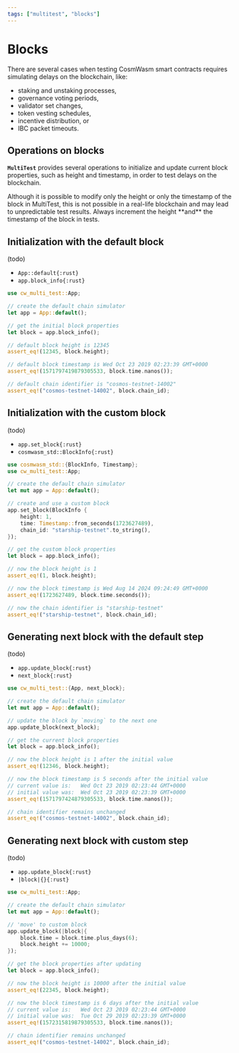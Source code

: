 ```yaml
---
tags: ["multitest", "blocks"]
---
```



# Blocks

There are several cases when testing CosmWasm smart contracts requires simulating delays on the
blockchain, like:

- staking and unstaking processes,
- governance voting periods,
- validator set changes,
- token vesting schedules,
- incentive distribution, or
- IBC packet timeouts.

## Operations on blocks

**`MultiTest`** provides several operations to initialize and update current block properties, such
as height and timestamp, in order to test delays on the blockchain.

<Callout emoji="🚨">
  Although it is possible to modify only the height or only the timestamp of the block in MultiTest,
  this is not possible in a real-life blockchain and may lead to unpredictable test results.
</Callout>

<Callout type="info">
  Always increment the height **and** the timestamp of the block in tests.
</Callout>

## Initialization with the default block

(todo)

- `App::default{:rust}`
- `app.block_info{:rust}`

```rust showLineNumbers {4, 7} /block_info/
use cw_multi_test::App;

// create the default chain simulator
let app = App::default();

// get the initial block properties
let block = app.block_info();

// default block height is 12345
assert_eq!(12345, block.height);

// default block timestamp is Wed Oct 23 2019 02:23:39 GMT+0000
assert_eq!(1571797419879305533, block.time.nanos());

// default chain identifier is "cosmos-testnet-14002"
assert_eq!("cosmos-testnet-14002", block.chain_id);
```

## Initialization with the custom block

(todo)

- `app.set_block{:rust}`
- `cosmwasm_std::BlockInfo{:rust}`

```rust showLineNumbers {8-12} /set_block/
use cosmwasm_std::{BlockInfo, Timestamp};
use cw_multi_test::App;

// create the default chain simulator
let mut app = App::default();

// create and use a custom block
app.set_block(BlockInfo {
    height: 1,
    time: Timestamp::from_seconds(1723627489),
    chain_id: "starship-testnet".to_string(),
});

// get the custom block properties
let block = app.block_info();

// now the block height is 1
assert_eq!(1, block.height);

// now the block timestamp is Wed Aug 14 2024 09:24:49 GMT+0000
assert_eq!(1723627489, block.time.seconds());

// now the chain identifier is "starship-testnet"
assert_eq!("starship-testnet", block.chain_id);
```

## Generating next block with the default step

(todo)

- `app.update_block{:rust}`
- `next_block{:rust}`

```rust showLineNumbers {7} /update_block/
use cw_multi_test::{App, next_block};

// create the default chain simulator
let mut app = App::default();

// update the block by `moving` to the next one
app.update_block(next_block);

// get the current block properties
let block = app.block_info();

// now the block height is 1 after the initial value
assert_eq!(12346, block.height);

// now the block timestamp is 5 seconds after the initial value
// current value is:   Wed Oct 23 2019 02:23:44 GMT+0000
// initial value was:  Wed Oct 23 2019 02:23:39 GMT+0000
assert_eq!(1571797424879305533, block.time.nanos());

// chain identifier remains unchanged
assert_eq!("cosmos-testnet-14002", block.chain_id);
```

## Generating next block with custom step

(todo)

- `app.update_block{:rust}`
- `|block|{}{:rust}`

```rust showLineNumbers {7-10} /update_block/
use cw_multi_test::App;

// create the default chain simulator
let mut app = App::default();

// 'move' to custom block
app.update_block(|block|{
    block.time = block.time.plus_days(6);
    block.height += 10000;
});

// get the block properties after updating
let block = app.block_info();

// now the block height is 10000 after the initial value
assert_eq!(22345, block.height);

// now the block timestamp is 6 days after the initial value
// current value is:   Wed Oct 23 2019 02:23:44 GMT+0000
// initial value was:  Tue Oct 29 2019 02:23:39 GMT+0000
assert_eq!(1572315819879305533, block.time.nanos());

// chain identifier remains unchanged
assert_eq!("cosmos-testnet-14002", block.chain_id);
```
